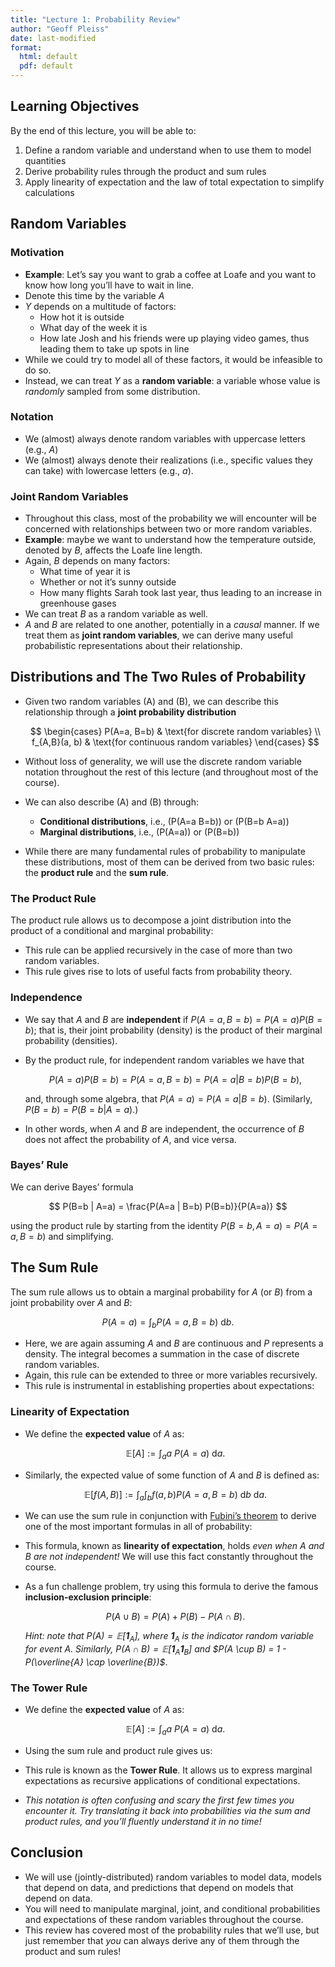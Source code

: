 ```yaml
---
title: "Lecture 1: Probability Review"
author: "Geoff Pleiss"
date: last-modified
format:
  html: default
  pdf: default
---
```


## Learning Objectives

By the end of this lecture, you will be able to:

1. Define a random variable and understand when to use them to model quantities
2. Derive probability rules through the product and sum rules
3. Apply linearity of expectation and the law of total expectation to simplify calculations

## Random Variables

### Motivation

- **Example**: Let's say you want to grab a coffee at Loafe and you want to know how long you'll have to wait in line.
- Denote this time by the variable $A$
- $Y$ depends on a multitude of factors:
  - How hot it is outside
  - What day of the week it is
  - How late Josh and his friends were up playing video games, thus leading them to take up spots in line
- While we could try to model all of these factors, it would be infeasible to do so.
- Instead, we can treat $Y$ as a **random variable**: a variable whose value is *randomly* sampled from some distribution.

### Notation

- We (almost) always denote random variables with uppercase letters (e.g., $A$)
- We (almost) always denote their realizations (i.e., specific values they can take) with lowercase letters (e.g., $a$).

### Joint Random Variables

- Throughout this class, most of the probability we will encounter will be concerned with relationships between two or more random variables.
- **Example**: maybe we want to understand how the temperature outside, denoted by $B$, affects the Loafe line length.
- Again, $B$ depends on many factors:
  - What time of year it is
  - Whether or not it's sunny outside
  - How many flights Sarah took last year, thus leading to an increase in greenhouse gases
- We can treat $B$ as a random variable as well.
- $A$ and $B$ are related to one another, potentially in a *causal* manner. If we treat them as **joint random variables**, we can derive many useful probabilistic representations about their relationship.

## Distributions and The Two Rules of Probability

- Given two random variables \(A\) and \(B\), we can describe this relationship through a **joint probability distribution**

    $$
    \begin{cases}
        P(A=a, B=b) & \text{for discrete random variables} \\
        f_{A,B}(a, b) & \text{for continuous random variables}
    \end{cases}
    $$

- Without loss of generality, we will use the discrete random variable notation throughout the rest of this lecture (and throughout most of the course).
- We can also describe \(A\) and \(B\) through:
  - **Conditional distributions**, i.e., \(P(A=a \mid B=b)\) or \(P(B=b \mid A=a)\)
  - **Marginal distributions**, i.e., \(P(A=a)\) or \(P(B=b)\)
- While there are many fundamental rules of probability to manipulate these distributions, most of them can be derived from two basic rules: the **product rule** and the **sum rule**.

### The Product Rule

The product rule allows us to decompose a joint distribution into the product of a conditional and marginal probability:

\begin{align*}
P(A=a, B=b) &= P(A=a|B=b)P(B=b) \\
&= P(B=b|A=a)P(A=a)
\end{align*}

- This rule can be applied recursively in the case of more than two random variables.
- This rule gives rise to lots of useful facts from probability theory.

### Independence

- We say that $A$ and $B$ are **independent** if $P(A=a, B=b) = P(A=a) P(B=b)$; that is, their joint probability (density) is the product of their marginal probability (densities).

- By the product rule, for independent random variables we have that

    $$ P(A=a) P(B=b) = P(A=a, B=b) = P(A=a | B=b) P(B=b), $$

    and, through some algebra, that $P(A=a) = P(A=a | B=b)$. (Similarly, $P(B=b) = P(B=b | A=a)$.)

- In other words, when $A$ and $B$ are independent, the occurrence of $B$ does not affect the probability of $A$, and vice versa.

### Bayes' Rule

We can derive Bayes' formula

$$ P(B=b | A=a) = \frac{P(A=a | B=b) P(B=b)}{P(A=a)} $$

using the product rule by starting from the identity $P(B=b, A=a) = P(A=a, B=b)$ and simplifying.

## The Sum Rule

The sum rule allows us to obtain a marginal probability for $A$ (or $B$) from a joint probability over $A$ and $B$:

$$ P(A=a) = \int_{b} P(A=a, B=b) \: \mathrm{d}b. $$

- Here, we are again assuming $A$ and $B$ are continuous and $P$ represents a density. The integral becomes a summation in the case of discrete random variables.
- Again, this rule can be extended to three or more variables recursively.
- This rule is instrumental in establishing properties about expectations:

### Linearity of Expectation

- We define the **expected value** of $A$ as:

    $$ \mathbb{E}[A] := \int_{a} a \: P(A=a) \: \mathrm{d}a. $$

- Similarly, the expected value of some function of $A$ and $B$ is defined as:

    $$ \mathbb{E}[f(A, B)] := \int_a \int_b f(a, b) P(A=a, B=b) \: \mathrm{d}b \: \mathrm{d}a. $$

- We can use the sum rule in conjunction with [Fubini's theorem](https://en.wikipedia.org/wiki/Fubini%27s_theorem) to derive one of the most important formulas in all of probability:

    \begin{align*}
    \mathbb{E}[A + B]
    &= \int_a \int_b (a + b) P(A=a, B=b) \: \mathrm{d}b \: \mathrm{d}a
    \\
    &= \int_a \int_b a P(A=a, B=b) \: \mathrm{d}b \: \mathrm{d}a
    \\ &\quad + \int_a \int_b b P(A=a, B=b) \: \mathrm{d}b \: \mathrm{d}a
    \\
    &= \int_a a \int_b P(A=a, B=b) \: \mathrm{d}b \: \mathrm{d}a
    \\ &\quad + \int_b b \int_a P(A=a, B=b) \: \mathrm{d}a \: \mathrm{d}b
    \\
    &= \int_a a P(A=a) \: \mathrm{d}a + \int_b b P(B=b) \: \mathrm{d}b
    \\
    &= \mathbb{E}[A] + \mathbb{E}[B]
    \end{align*}

- This formula, known as **linearity of expectation**, holds *even when $A$ and $B$ are not independent!* We will use this fact constantly throughout the course.

- As a fun challenge problem, try using this formula to derive the famous **inclusion-exclusion principle**:

    $$ P(A \cup B) = P(A) + P(B) - P(A \cap B). $$

    *Hint: note that $P(A) = \mathbb{E}[\mathbf{1}_A]$, where $\mathbf{1}_A$ is the indicator random variable for event $A$. Similarly, $P(A \cap B) = \mathbb{E}[\mathbf{1}_A \mathbf{1}_B]$ and $P(A \cup B) = 1 - P(\overline{A} \cap \overline{B})$*.

### The Tower Rule

- We define the **expected value** of $A$ as:

    $$ \mathbb{E}[A] := \int_{a} a \: P(A=a) \: \mathrm{d}a. $$

- Using the sum rule and product rule gives us:

    \begin{align*}
    \mathbb{E}[A] &= \int_a a \int_b P(A=a, B=b) \: \mathrm{d}b \: \mathrm{d}a
    \\
    &= \int_a a \int_b P(A=a \mid B=b) P(B=b) \: \mathrm{d}b \: \mathrm{d}a
    \\
    &= \int_b \left( \int_a a P(A=a \mid B=b) \: \mathrm{d}a \right) P(B=b) \: \mathrm{d}b
    \\
    &= \int_b \mathbb{E}[A \mid B=b] P(B=b) \: \mathrm{d}b
    \\
    &= \mathbb{E} \left[ \mathbb{E}[ A \mid B ] \right]
    \end{align*}

- This rule is known as the **Tower Rule**. It allows us to express marginal expectations as recursive applications of conditional expectations.

- *This notation is often confusing and scary the first few times you encounter it. Try translating it back into probabilities via the sum and product rules, and you'll fluently understand it in no time!*

## Conclusion

- We will use (jointly-distributed) random variables to model data, models that depend on data, and predictions that depend on models that depend on data.
- You will need to manipulate marginal, joint, and conditional probabilities and expectations of these random variables throughout the course.
- This review has covered most of the probability rules that we'll use, but just remember that *you* can always derive any of them through the product and sum rules!
